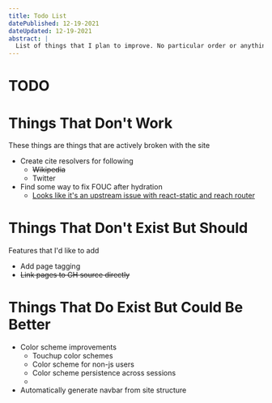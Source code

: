 ```yaml
---
title: Todo List
datePublished: 12-19-2021
dateUpdated: 12-19-2021
abstract: |
  List of things that I plan to improve. No particular order or anything.
---
```

# TODO

# Things That Don't Work
These things are things that are actively broken with the site
- Create cite resolvers for following
    - ~~Wikipedia~~
    - Twitter
- Find some way to fix FOUC after hydration
  - [Looks like it's an upstream issue with react-static and reach router](https://github.com/react-static/react-static/issues/1645)

# Things That Don't Exist But Should
Features that I'd like to add
- Add page tagging
- ~~Link pages to GH source directly~~


# Things That Do Exist But Could Be Better
- Color scheme improvements
  - Touchup color schemes
  - Color scheme for non-js users
  - Color scheme persistence across sessions
  - 
- Automatically generate navbar from site structure